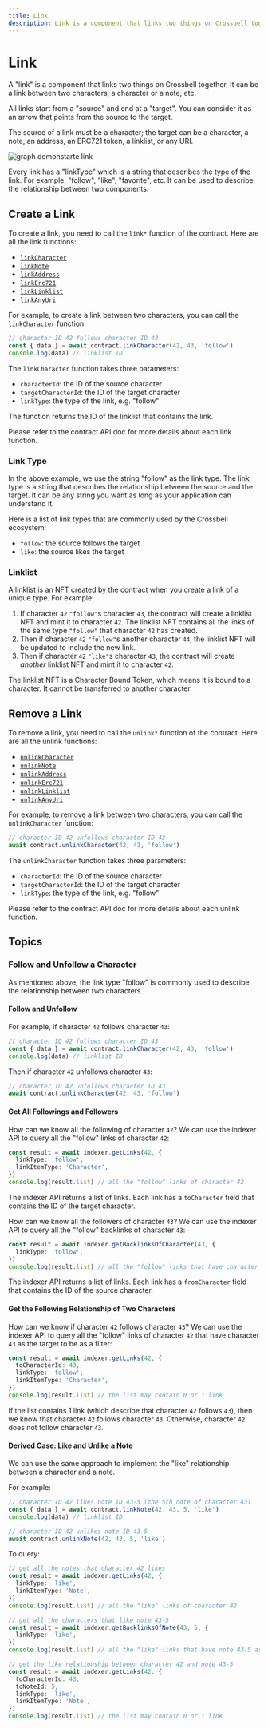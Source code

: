 ```yaml
---
title: Link
description: Link is a component that links two things on Crossbell together. It can be a link between two characters, a character or a note, etc.
---
```


# Link

A "link" is a component that links two things on Crossbell together. It can be a link between two characters, a character or a note, etc.

All links start from a "source" and end at a "target". You can consider it as an arrow that points from the source to the target.

The source of a link must be a character; the target can be a character, a note, an address, an ERC721 token, a linklist, or any URI.

![graph demonstarte link](https://mermaid.ink/svg/pako:eNplkLsKg0AQRX9lmVqLpAlYBHwlTUiRR7VrMbiTuKirjGsh4r9HQwKC3eWeU1zuCHmjCQJ4M7aFeETKChHKuEDG3BFnwvcvxpa-fxTRqv5qKxbLa-NoUycy1Jqp6zYklektPux3G3CSS6pM5zboLEM7PNlk4EFNXKPR8_Jx0RS4gmpSEMxRI5cKlJ1mr281Okq1cQ1D8MKqIw-wd819sDkEjnv6S4nB-YX6Z00fJ0dZew)

Every link has a "linkType" which is a string that describes the type of the link. For example, "follow", "like", "favorite", etc. It can be used to describe the relationship between two components.

## Create a Link

To create a link, you need to call the `link*` function of the contract. Here are all the link functions:

- [`linkCharacter`](/sdk/js/contract/link/create-link#linkcharacter)
- [`linkNote`](/sdk/js/contract/link/create-link#linknote)
- [`linkAddress`](/sdk/js/contract/link/create-link#linkaddress)
- [`linkErc721`](/sdk/js/contract/link/create-link#linkerc721)
- [`linkLinklist`](/sdk/js/contract/link/create-link#linklinklist)
- [`linkAnyUri`](/sdk/js/contract/link/create-link#linkanyuri)

For example, to create a link between two characters, you can call the `linkCharacter` function:

```js {2}
// character ID 42 follows character ID 43
const { data } = await contract.linkCharacter(42, 43, 'follow')
console.log(data) // linklist ID
```

The `linkCharacter` function takes three parameters:

- `characterId`: the ID of the source character
- `targetCharacterId`: the ID of the target character
- `linkType`: the type of the link, e.g. "follow"

The function returns the ID of the linklist that contains the link.

Please refer to the contract API doc for more details about each link function.

### Link Type

In the above example, we use the string "follow" as the link type. The link type is a string that describes the relationship between the source and the target. It can be any string you want as long as your application can understand it.

Here is a list of link types that are commonly used by the Crossbell ecosystem:

- `follow`: the source follows the target
- `like`: the source likes the target

### Linklist

A linklist is an NFT created by the contract when you create a link of a unique type. For example:

1. If character `42` `"follow"`s character `43`, the contract will create a linklist NFT and mint it to character `42`. The linklist NFT contains all the links of the same type `"follow"` that character `42` has created.
2. Then if character `42` `"follow"`s another character `44`, the linklist NFT will be updated to include the new link.
3. Then if character `42` `"like"`s character `43`, the contract will create *another* linklist NFT and mint it to character `42`.

The linklist NFT is a Character Bound Token, which means it is bound to a character. It cannot be transferred to another character.

## Remove a Link

To remove a link, you need to call the `unlink*` function of the contract. Here are all the unlink functions:

- [`unlinkCharacter`](/sdk/js/contract/link/remove-link#unlinkcharacter)
- [`unlinkNote`](/sdk/js/contract/link/remove-link#unlinknote)
- [`unlinkAddress`](/sdk/js/contract/link/remove-link#unlinkaddress)
- [`unlinkErc721`](/sdk/js/contract/link/remove-link#unlinkerc721)
- [`unlinkLinklist`](/sdk/js/contract/link/remove-link#unlinklinklist)
- [`unlinkAnyUri`](/sdk/js/contract/link/remove-link#unlinkanyuri)

For example, to remove a link between two characters, you can call the `unlinkCharacter` function:

```ts {2}
// character ID 42 unfollows character ID 43
await contract.unlinkCharacter(42, 43, 'follow')
```

The `unlinkCharacter` function takes three parameters:

- `characterId`: the ID of the source character
- `targetCharacterId`: the ID of the target character
- `linkType`: the type of the link, e.g. "follow"

Please refer to the contract API doc for more details about each unlink function.

## Topics

### Follow and Unfollow a Character

As mentioned above, the link type "follow" is commonly used to describe the relationship between two characters.

#### Follow and Unfollow

For example, if character `42` follows character `43`:

```ts {2}
// character ID 42 follows character ID 43
const { data } = await contract.linkCharacter(42, 43, 'follow')
console.log(data) // linklist ID
```

Then if character `42` unfollows character `43`:

```ts {2}
// character ID 42 unfollows character ID 43
await contract.unlinkCharacter(42, 43, 'follow')
```

#### Get All Followings and Followers

How can we know all the following of character `42`? We can use the indexer API to query all the "follow" links of character `42`:

```ts
const result = await indexer.getLinks(42, {
  linkType: 'follow',
  linkItemType: 'Character',
})
console.log(result.list) // all the "follow" links of character 42
```

The indexer API returns a list of links. Each link has a `toCharacter` field that contains the ID of the target character.

How can we know all the followers of character `43`? We can use the indexer API to query all the "follow" backlinks of character `43`:

```ts
const result = await indexer.getBacklinksOfCharacter(43, {
  linkType: 'follow',
})
console.log(result.list) // all the "follow" links that have character 43 as the target
```

The indexer API returns a list of links. Each link has a `fromCharacter` field that contains the ID of the source character.

#### Get the Following Relationship of Two Characters

How can we know if character `42` follows character `43`? We can use the indexer API to query all the "follow" links of character `42` that have character `43` as the target to be as a filter:

```ts
const result = await indexer.getLinks(42, {
  toCharacterId: 43,
  linkType: 'follow',
  linkItemType: 'Character',
})
console.log(result.list) // the list may contain 0 or 1 link
```

If the list contains 1 link (which describe that character `42` follows `43`), then we know that character `42` follows character `43`. Otherwise, character `42` does not follow character `43`.

#### Derived Case: Like and Unlike a Note

We can use the same approach to implement the "like" relationship between a character and a note.

For example:

```ts {2,6}
// character ID 42 likes note ID 43-5 (the 5th note of character 43)
const { data } = await contract.linkNote(42, 43, 5, 'like')
console.log(data) // linklist ID

// character ID 42 unlikes note ID 43-5
await contract.unlinkNote(42, 43, 5, 'like')
```

To query:

```ts
// get all the notes that character 42 likes
const result = await indexer.getLinks(42, {
  linkType: 'like',
  linkItemType: 'Note',
})
console.log(result.list) // all the "like" links of character 42

// get all the characters that like note 43-5
const result = await indexer.getBacklinksOfNote(43, 5, {
  linkType: 'like',
})
console.log(result.list) // all the "like" links that have note 43-5 as the target

// get the like relationship between character 42 and note 43-5
const result = await indexer.getLinks(42, {
  toCharacterId: 43,
  toNoteId: 5,
  linkType: 'like',
  linkItemType: 'Note',
})
console.log(result.list) // the list may contain 0 or 1 link
```
